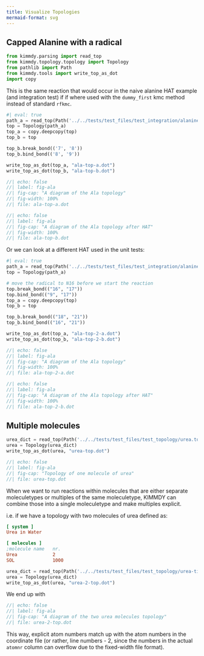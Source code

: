 ```yaml
---
title: Visualize Topologies
mermaid-format: svg
---
```


## Capped Alanine with a radical

```python
from kimmdy.parsing import read_top
from kimmdy.topology.topology import Topology
from pathlib import Path
from kimmdy.tools import write_top_as_dot
import copy
```

This is the same reaction that would occur in the naive alanine HAT example (and integration test) if
if where used with the `dummy_first` kmc method instead of standard `rfkmc`.

```python
#| eval: true
path_a = read_top(Path('../../tests/test_files/test_integration/alanine_hat_naive/Ala_out.top'), use_gmx_dir=False)
top = Topology(path_a)
top_a = copy.deepcopy(top)
top_b = top

top_b.break_bond(('7', '8'))
top_b.bind_bond(('8', '9'))

write_top_as_dot(top_a, "ala-top-a.dot")
write_top_as_dot(top_b, "ala-top-b.dot")
```

:::{layout-ncol=2}
```dot
//| echo: false
//| label: fig-ala
//| fig-cap: "A diagram of the Ala topology"
//| fig-width: 100%
//| file: ala-top-a.dot
```

```dot
//| echo: false
//| label: fig-ala
//| fig-cap: "A diagram of the Ala topology after HAT"
//| fig-width: 100%
//| file: ala-top-b.dot
```
:::

Or we can look at a different HAT used in the unit tests:

```python
#| eval: true
path_a = read_top(Path('../../tests/test_files/test_integration/alanine_hat_naive/Ala_out.top'), use_gmx_dir=False)
top = Topology(path_a)

# move the radical to N16 before we start the reaction
top.break_bond(("16", "17"))
top.bind_bond(("9", "17"))
top_a = copy.deepcopy(top)
top_b = top

top_b.break_bond(("18", "21"))
top_b.bind_bond(("16", "21"))

write_top_as_dot(top_a, "ala-top-2-a.dot")
write_top_as_dot(top_b, "ala-top-2-b.dot")
```

:::{layout-ncol=2}
```dot
//| echo: false
//| label: fig-ala
//| fig-cap: "A diagram of the Ala topology"
//| fig-width: 100%
//| file: ala-top-2-a.dot
```

```dot
//| echo: false
//| label: fig-ala
//| fig-cap: "A diagram of the Ala topology after HAT"
//| fig-width: 100%
//| file: ala-top-2-b.dot
```
:::



## Multiple molecules

```python
urea_dict = read_top(Path('../../tests/test_files/test_topology/urea.top'), use_gmx_dir=False)
urea = Topology(urea_dict)
write_top_as_dot(urea, "urea-top.dot")
```

```dot
//| echo: false
//| label: fig-ala
//| fig-cap: "Topology of one molecule of urea"
//| file: urea-top.dot
```

When we want to run reactions within molecules that are either
separate moleculetypes or multiples of the same moleculetype,
KIMMDY can combine those into a single moleculetype and
make multiples explicit.

i.e. if we have a topology with two molecules of urea
defined as:

```ini
[ system ]
Urea in Water

[ molecules ]
;molecule name   nr.
Urea             2
SOL              1000
```

```python
urea_dict = read_top(Path('../../tests/test_files/test_topology/urea-times-2.top'), use_gmx_dir=False)
urea = Topology(urea_dict)
write_top_as_dot(urea, "urea-2-top.dot")
```

We end up with

```dot
//| echo: false
//| label: fig-ala
//| fig-cap: "A diagram of the two urea molecules topology"
//| file: urea-2-top.dot
```

This way, explicit atom numbers match up with the atom numbers
in the coordinate file (or rather, line numbers - 2, since the
numbers in the actual `atomnr` column can overflow due to the fixed-width file format).


